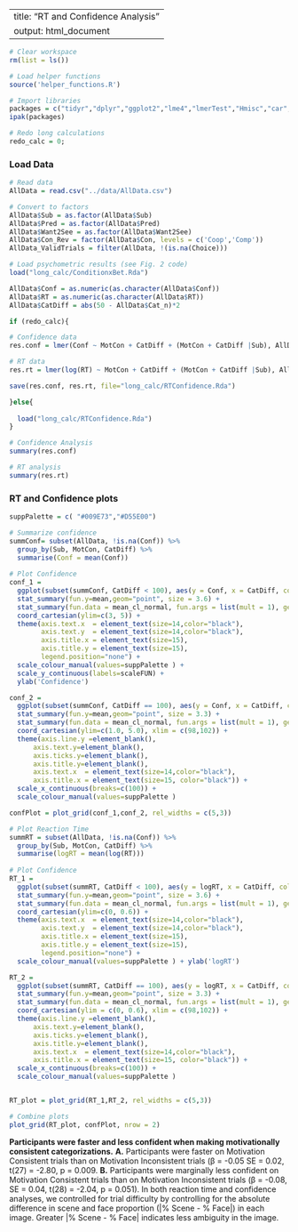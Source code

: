 <style>div.comment {color:blue}</style>
---
title: "RT and Confidence Analysis"
output: html_document
---

```r
# Clear workspace
rm(list = ls())

# Load helper functions
source('helper_functions.R')

# Import libraries
packages = c("tidyr","dplyr","ggplot2","lme4","lmerTest","Hmisc","car","lmtest","Rarity","cowplot")
ipak(packages)

# Redo long calculations
redo_calc = 0;
```

### Load Data
```r
# Read data
AllData = read.csv("../data/AllData.csv")

# Convert to factors
AllData$Sub = as.factor(AllData$Sub)
AllData$Pred = as.factor(AllData$Pred)
AllData$Want2See = as.factor(AllData$Want2See)
AllData$Con_Rev = factor(AllData$Con, levels = c('Coop','Comp'))
AllData_ValidTrials = filter(AllData, !(is.na(Choice)))

# Load psychometric results (see Fig. 2 code)
load("long_calc/ConditionxBet.Rda")
```

```r
AllData$Conf = as.numeric(as.character(AllData$Conf))
AllData$RT = as.numeric(as.character(AllData$RT))
AllData$CatDiff = abs(50 - AllData$Cat_n)*2

if (redo_calc){

# Confidence data
res.conf = lmer(Conf ~ MotCon + CatDiff + (MotCon + CatDiff |Sub), AllData)

# RT data
res.rt = lmer(log(RT) ~ MotCon + CatDiff + (MotCon + CatDiff |Sub), AllData)

save(res.conf, res.rt, file="long_calc/RTConfidence.Rda")

}else{
    
  load("long_calc/RTConfidence.Rda")
}

# Confidence Analysis
summary(res.conf)

# RT analysis
summary(res.rt)
```

### RT and Confidence plots
```r
suppPalette = c( "#009E73","#D55E00")

# Summarize confidence
summConf= subset(AllData, !is.na(Conf)) %>%
  group_by(Sub, MotCon, CatDiff) %>%
  summarise(Conf = mean(Conf))
  
# Plot Confidence 
conf_1 = 
  ggplot(subset(summConf, CatDiff < 100), aes(y = Conf, x = CatDiff, color = MotCon)) + 
  stat_summary(fun.y=mean,geom="point", size = 3.6) +
  stat_summary(fun.data = mean_cl_normal, fun.args = list(mult = 1), geom = "errorbar",width=1) +
  coord_cartesian(ylim=c(3, 5)) +
  theme(axis.text.x  = element_text(size=14,color="black"),
        axis.text.y  = element_text(size=14,color="black"),
        axis.title.x = element_text(size=15),
        axis.title.y = element_text(size=15),
        legend.position="none") +
  scale_colour_manual(values=suppPalette ) + 
  scale_y_continuous(labels=scaleFUN) + 
  ylab('Confidence')

conf_2 = 
  ggplot(subset(summConf, CatDiff == 100), aes(y = Conf, x = CatDiff, color = MotCon)) + 
  stat_summary(fun.y=mean,geom="point", size = 3.3) +
  stat_summary(fun.data = mean_cl_normal, fun.args = list(mult = 1), geom = "errorbar",width=0.3) +
  coord_cartesian(ylim=c(1.0, 5.0), xlim = c(98,102)) +
  theme(axis.line.y =element_blank(),
      axis.text.y=element_blank(),
      axis.ticks.y=element_blank(),
      axis.title.y=element_blank(),
      axis.text.x  = element_text(size=14,color="black"),
      axis.title.x = element_text(size=15, color="black")) +
  scale_x_continuous(breaks=c(100)) +
  scale_colour_manual(values=suppPalette )

confPlot = plot_grid(conf_1,conf_2, rel_widths = c(5,3))

# Plot Reaction Time
summRT = subset(AllData, !is.na(Conf)) %>%
  group_by(Sub, MotCon, CatDiff) %>%
  summarise(logRT = mean(log(RT)))
  
# Plot Confidence 
RT_1 = 
  ggplot(subset(summRT, CatDiff < 100), aes(y = logRT, x = CatDiff, color = MotCon)) + 
  stat_summary(fun.y=mean,geom="point", size = 3.6) +
  stat_summary(fun.data = mean_cl_normal, fun.args = list(mult = 1), geom = "errorbar",width=1) +
  coord_cartesian(ylim=c(0, 0.6)) +
  theme(axis.text.x  = element_text(size=14,color="black"),
        axis.text.y  = element_text(size=14,color="black"),
        axis.title.x = element_text(size=15),
        axis.title.y = element_text(size=15),
        legend.position="none") +
  scale_colour_manual(values=suppPalette ) + ylab('logRT') 

RT_2 = 
  ggplot(subset(summRT, CatDiff == 100), aes(y = logRT, x = CatDiff, color = MotCon)) + 
  stat_summary(fun.y=mean,geom="point", size = 3.3) +
  stat_summary(fun.data = mean_cl_normal, fun.args = list(mult = 1), geom = "errorbar",width=0.3) +
  coord_cartesian(ylim = c(0, 0.6), xlim = c(98,102)) +
  theme(axis.line.y =element_blank(),
      axis.text.y=element_blank(),
      axis.ticks.y=element_blank(),
      axis.title.y=element_blank(),
      axis.text.x  = element_text(size=14,color="black"),
      axis.title.x = element_text(size=15, color="black")) +
  scale_x_continuous(breaks=c(100)) +
  scale_colour_manual(values=suppPalette )


RT_plot = plot_grid(RT_1,RT_2, rel_widths = c(5,3))

# Combine plots
plot_grid(RT_plot, confPlot, nrow = 2)
```

**Participants were faster and less confident when making motivationally consistent categorizations.** **A.** Participants were faster on Motivation Consistent trials than on Motivation Inconsistent trials (β = -0.05 SE = 0.02, t(27) = -2.80, p = 0.009. **B.** Participants were marginally less confident on Motivation Consistent trials than on Motivation Inconsistent trials (β = -0.08, SE = 0.04, t(28) = -2.04, p = 0.051). In both reaction time and confidence analyses, we controlled for trial difficulty by controlling for the absolute difference in scene and face proportion (|% Scene - % Face|) in each image. Greater |% Scene - % Face| indicates less ambiguity in the image. 
 